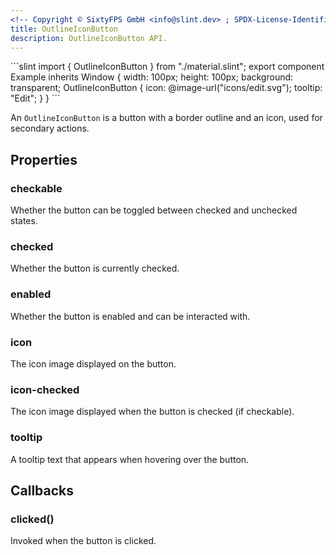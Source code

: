 ```yaml
---
<!-- Copyright © SixtyFPS GmbH <info@slint.dev> ; SPDX-License-Identifier: MIT -->
title: OutlineIconButton
description: OutlineIconButton API.
---
```



<CodeSnippetMD imagePath="" noScreenShot scale="3" imageWidth="300" imageHeight="200" imageAlt="">
```slint
import { OutlineIconButton } from "./material.slint";
export component Example inherits Window {
    width: 100px;
    height: 100px;
    background: transparent;
    OutlineIconButton {
        icon: @image-url("icons/edit.svg");
        tooltip: "Edit";
    }
}
```
</CodeSnippetMD>

An `OutlineIconButton` is a button with a border outline and an icon, used for secondary actions.

## Properties

### checkable
<SlintProperty propName="checkable" typeName="bool">
Whether the button can be toggled between checked and unchecked states.
</SlintProperty>

### checked
<SlintProperty propName="checked" typeName="bool" propertyVisibility="in-out">
Whether the button is currently checked.
</SlintProperty>

### enabled
<SlintProperty propName="enabled" typeName="bool" defaultValue="true">
Whether the button is enabled and can be interacted with.
</SlintProperty>

### icon
<SlintProperty propName="icon" typeName="image">
The icon image displayed on the button.
</SlintProperty>

### icon-checked
<SlintProperty propName="icon-checked" typeName="image">
The icon image displayed when the button is checked (if checkable).
</SlintProperty>

### tooltip
<SlintProperty propName="tooltip" typeName="string">
A tooltip text that appears when hovering over the button.
</SlintProperty>

## Callbacks

### clicked()
Invoked when the button is clicked.
